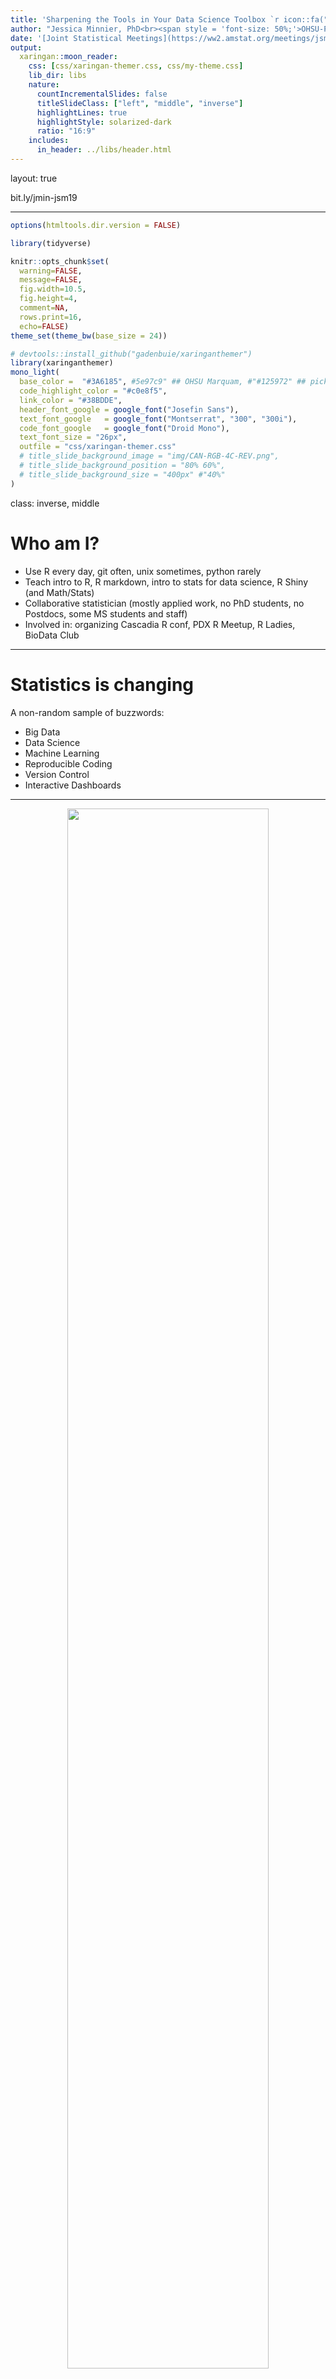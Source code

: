 ```yaml
---
title: 'Sharpening the Tools in Your Data Science Toolbox `r icon::fa("toolbox")`'
author: "Jessica Minnier, PhD<br><span style = 'font-size: 50%;'>OHSU-PSU School of Public Health<br>Knight Cancer Institute Biostatistics Shared Resource<br>Oregon Health & Science University</span>"
date: '[Joint Statistical Meetings](https://ww2.amstat.org/meetings/jsm/2019/onlineprogram/ActivityDetails.cfm?sessionid=218337), July 29, 2019<br><br>`r icon::fa("link")` [bit.ly/jmin-jsm19](https://bit.ly/jmin-jsm19)<br>`r icon::fa("twitter")` [datapointier](https://twitter.com/datapointier)'
output:
  xaringan::moon_reader:
    css: [css/xaringan-themer.css, css/my-theme.css]
    lib_dir: libs
    nature:
      countIncrementalSlides: false
      titleSlideClass: ["left", "middle", "inverse"]
      highlightLines: true
      highlightStyle: solarized-dark
      ratio: "16:9"
    includes:
      in_header: ../libs/header.html
---
```


layout: true
  
<div class="my-footer"><span>bit.ly/jmin-jsm19</span></div> 


---

```r
options(htmltools.dir.version = FALSE)

library(tidyverse)

knitr::opts_chunk$set(
  warning=FALSE, 
  message=FALSE, 
  fig.width=10.5, 
  fig.height=4, 
  comment=NA, 
  rows.print=16,
  echo=FALSE)
theme_set(theme_bw(base_size = 24))
```


```r
# devtools::install_github("gadenbuie/xaringanthemer")
library(xaringanthemer)
mono_light(
  base_color =  "#3A6185", #5e97c9" ## OHSU Marquam, #"#125972" ## picked to coordinate with rOpenSci logo 
  code_highlight_color = "#c0e8f5",
  link_color = "#38BDDE",
  header_font_google = google_font("Josefin Sans"),
  text_font_google   = google_font("Montserrat", "300", "300i"),
  code_font_google   = google_font("Droid Mono"),
  text_font_size = "26px",
  outfile = "css/xaringan-themer.css"
  # title_slide_background_image = "img/CAN-RGB-4C-REV.png",
  # title_slide_background_position = "80% 60%",
  # title_slide_background_size = "400px" #"40%"
)
```


class: inverse, middle

# Who am I?

- Use R every day, git often, unix sometimes, python rarely
- Teach intro to R, R markdown, intro to stats for data science, R Shiny (and Math/Stats)
- Collaborative statistician (mostly applied work, no PhD students, no Postdocs, some MS students and staff)
- Involved in: organizing Cascadia R conf, PDX R Meetup, R Ladies, BioData Club

---

# Statistics is changing

A non-random sample of buzzwords:

- Big Data
- Data Science
- Machine Learning
- Reproducible Coding
- Version Control
- Interactive Dashboards



---

<center><img src="img/asa_statement_datasci.png" width="80%"/></center>

> Sustained and substantial collaborative effort with researchers with expertise in data organization and in the flow and distribution of computation. <font color="red">Statisticians must engage them, learn from them</font>, teach them, and work with them.

> Statistical <font color="red">education and training must continue to evolve</font>—the next generation of statistical professionals needs a <font color="red">broader skill set</font> and must be more able to engage with database and distributed systems experts. 

> The next generation must include more researchers with skills that <font color="red">cross the traditional boundaries of statistics</font>, databases, and distributed systems; there will be an ever-increasing demand for such “multi-lingual” experts.

---

# Programming itself is changing

- Data Science is programming intensive
  + Big data and complex models (machine learning beyond regression)
- Beyond SAS
  + R is easier to learn than ever before (see: tidyverse)
  + R packages are easier to make and distribute
  + R is not "slow" anymore
  + [FDA allows R](https://blog.revolutionanalytics.com/2012/06/fda-r-ok.html) for clinical trials
- Python is most common in data science
  + but not statistics!

---

## Data Science Jobs: Python, SQL, .... R

.pull-left[
<center><img src="img/r4stats_popularity_jobs.png" width="100%"/></center>
[R4stats - Robert A. Muenchen](http://r4stats.com/articles/popularity/)
]
.pull-right[
<center><img src="img/r4stats_popularity_jobs_pct.png" width="100%"/></center>
]

---

## By contrast, scholarly articles: SPSS, R, SAS

.pull-left[
<center><img src="img/r4stats_popularity_articles.png" width="90%"/></center>
]
.pull-right[
<center><img src="img/r4stats_popularity_articles_trend.png" width="98%"/></center>
[R4stats - Robert A. Muenchen](http://r4stats.com/articles/popularity/)
]

---


.pull-left-40[

## How to keep up?
Learning takes time, dedication, courage.
]

.pull-right-60[
<center><img src="img/draw_owl.png" width="100%"/></center>
]


---
## Highlights of my education in programming
.pull-left[
CS courses in college (C, Java):
<img src="img/college_cs2.png" width="100%"align="top"/>
My PhD advisor wrote a *ton* of code and functions, shared it all with me.
<img src="img/library_gradschool.png" width="100%"align="top"/>
]
.pull-right[
Postdoc (learned git/github):
<img src="img/softwarecarp.png" width="100%"align="top"/>

First year Assistant Professor (R Markdown, Shiny were all new & exciting!)
<img src="img/user2014.png" width="100%"align="top"/>
]

---

## Learning while teaching

<img src="img/pres1.png" width="35%"align="top"/><img src="img/pres2.png" width="30%"align="top"/><img src="img/pres3.png" width="35%"align="top"/>
<img src="img/pres4.png" width="28%"align="top"/><img src="img/pres5.png" width="36%"align="top"/><img src="img/pres6.png" width="36%"align="top"/>
[github.com/jminnier/talks_etc](https://github.com/jminnier/talks_etc)

---

## Learning while teaching with new tools

(also: find collaborators better than you at all this - thanks [Ted Laderas!]())

<img src="img/teach1.png" width="27%"align="top"/><img src="img/teach2.png" width="33%"align="top"/><img src="img/teach3.png" width="33%"align="top"/> 

###### [r-bootcamp.netlify.com](https://r-bootcamp.netlify.com/); [minnier.shinyapps.io/ODSI_categoricalData/](https://minnier.shinyapps.io/ODSI_categoricalData); [minnier.shinyapps.io/ODSI_continuousData](https://minnier.shinyapps.io/ODSI_continuousData/)

---

# Software development

.pull-left[
- Unix/shell (i.e. for cluster computing)
- Programming skills
- Version control (i.e. git/github/gitlab, bitbucket)
- Unit Testing (does your code work?)
- Collaborative coding
- Using databases (i.e. SQL)
- Automation (i.e. make)
]
.pull-right[
<img src="img/softwarecarp.png" width="100%" align="top"/>
https://software-carpentry.org/

<img src="img/whattheyforgot.png" width="100%" align="top"/>
https://whattheyforgot.org/
]

---

# Improve your coding skills

### Similar to learning a new language

- Difficult to do when busy/sporadically, unless you set aside time (make a deadline) or find an immersive experience
- Learn more R? SAS/STATA? Find workshops! (JSM, CSP, SDSS, Rstudio::conf, UseR!, local R meetups and conferences)
- Learn git/github/software development? Host a [Software Carpentry](https://software-carpentry.org/) workshop

<img src="img/sdss2020.png" width="25%"align="top"/><img src="img/rstudioconf2020.png" width="35%"align="top"/>
<img src="img/rstudioconfworkshop.png" width="35%"align="top"/>


---
layout: false

## Coding in R is more fun these days

- R Markdown $\to$ reproducible documents
  + transformative for collaborative statistical analyses
  + these slides are made with knitr/r markdown
  + make textbooks, webpages, much more
- Shiny $\to$ webpages to show off methodology/analyses

<center><img src="img/horst_rmarkdown_wizards.png" width="47%" height="50%" align="top"><img src="img/horst_ggplot2_masterpiece.png" width="41%" height="50%" align="top"><a href="https://github.com/allisonhorst/stats-illustrations"><br>Allison Horst</a></center>


---

# Find a community & learn together
.pull-left[

We all have something to learn!

- Meetup groups (R Users, R Ladies, Women Who Code)
- Hackweeks 
- Data Science Workshops
- Data competitions (DataFest)
- Workshops at conferences
- Online: [#rstats Twitter](https://twitter.com/hashtag/rstats?src=hash), [Rstudio community](https://community.rstudio.com/), 
[R 4 Data Science Learning community](https://www.rfordatasci.com/), [Tidy Tuesday](https://github.com/rfordatascience/tidytuesday)
- Start your own club!
]
.pull-right[
<img src="img/biodataclub1.png" width="70%" align="top">

https://biodata-club.github.io/
]

---
## It takes time to learn how to learn

.pull-left[

#### R specific learning checks from Alison Hill's [Big Magic with R: Creative Learning Beyond Fear](https://alison.rbind.io/talk/2018-cascadia-bigmagic/) - watch the [video](https://www.youtube.com/watch?v=seERGgG6uVs&list=PLxHlPKedTUbL7ckoP5Elrdrw64V7o5_h6&index=3&t=0s)!
<img src="img/hill_magic.png" width="95%" align="top">

]
.pull-right[
<img src="img/hill_learn.png" width="100%">
]


---

## Practice, practice, practice

- Learning a tool and then forgetting to use it is the best way to unlearn it
- Write down what you've learned (make a list of commands, write a blog post)

## Give talks

- Sign up to give talks at local meetups
- Teach workshops to students/fellow faculty/coworkers
- Journal/book clubs with your co-workers/team

---

.pull-left[

## Resources $\rightarrow$

- Interactive lessons
- Online courses
- Blog posts

## Ask for help

- Stack Overflow
- Rstudio Community

]
.pull-right[
<center><a href="https://github.com/jminnier/awesome-rstats/"><img src="img/jminnier_learnr.png" width="100%" height="50%">github.com/jminnier</a></center>
]
---


.pull-left[
# We don't want to be left behind

- Work on projects outside of your comfort zone
- Grow as statisticians, grow as a field
- Be open to other fields collaborating on "data science"
]
.pull-right[
# Don't forget to have fun!

<center><img src="img/horst_welcome_to_rstats_twitter.png" width="95%" height="50%"><a href="https://github.com/allisonhorst/stats-illustrations"><br>Allison Horst</a></center>

]

---
class: inverse

# Thank you!

.pull-left-60[

Contact me: `r icon::fa("envelope")` minnier-[at]-ohsu.edu, `r icon::fa("twitter")` [datapointier](https://twitter.com/datapointier), `r icon::fa("github")` [jminnier](https://github.com/jminnier/)

Slides available: [bit.ly/jmin-jsm19](https://bit.ly/jmin-jsm19)

Slide code and files available at: [github.com/jminnier/talks-etc](https://github.com/jminnier/talks_etc)


Slides created via the R package [xaringan](https://github.com/yihui/xaringan) by [Yihui Xie](https://twitter.com/xieyihui?lang=en) with the [xaringanthemer](https://github.com/gadenbuie/xaringanthemer) package by [Garrick Aden-Buie](https://github.com/gadenbuie), inspired by slides and slide formatting by [Alison Hill](https://alison.rbind.io/), [Jennifer Thompson](https://jenthompson.me/), and [Chester Ismay](https://ismayc.github.io/)
]
.pull-right-40[
<center><img src="img/horst_r_first_then.png" width="100%" height="50%"><a href="https://github.com/allisonhorst/stats-illustrations"><br>Allison Horst</a></center>
]
